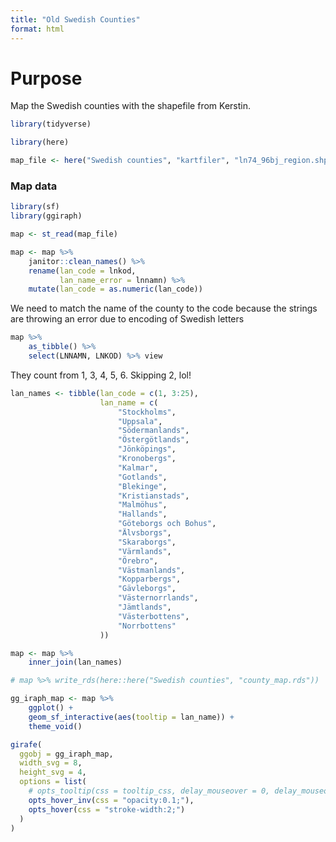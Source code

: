 ```yaml
---
title: "Old Swedish Counties"
format: html
---
```


# Purpose

Map the Swedish counties with the shapefile from Kerstin.

```r
library(tidyverse)
```


```r
library(here)

map_file <- here("Swedish counties", "kartfiler", "ln74_96bj_region.shp")
```

### Map data

```r
library(sf)
library(ggiraph)

map <- st_read(map_file)

map <- map %>% 
    janitor::clean_names() %>% 
    rename(lan_code = lnkod,
           lan_name_error = lnnamn) %>% 
    mutate(lan_code = as.numeric(lan_code))
```

We need to match the name of the county to the code because the strings are throwing an error due to encoding of Swedish letters

```r
map %>% 
    as_tibble() %>% 
    select(LNNAMN, LNKOD) %>% view
```

They count from 1, 3, 4, 5, 6. Skipping 2, lol!

```r
lan_names <- tibble(lan_code = c(1, 3:25),
                    lan_name = c(
                        "Stockholms",
                        "Uppsala",
                        "Södermanlands",
                        "Östergötlands",
                        "Jönköpings",
                        "Kronobergs",
                        "Kalmar",
                        "Gotlands",
                        "Blekinge",
                        "Kristianstads",
                        "Malmöhus",
                        "Hallands",
                        "Göteborgs och Bohus",
                        "Älvsborgs",
                        "Skaraborgs",
                        "Värmlands",
                        "Örebro",
                        "Västmanlands",
                        "Kopparbergs",
                        "Gävleborgs",
                        "Västernorrlands",
                        "Jämtlands",
                        "Västerbottens",
                        "Norrbottens"
                    ))
```


```r
map <- map %>% 
    inner_join(lan_names)

# map %>% write_rds(here::here("Swedish counties", "county_map.rds"))

gg_iraph_map <- map %>% 
    ggplot() +
    geom_sf_interactive(aes(tooltip = lan_name)) +
    theme_void()

girafe(
  ggobj = gg_iraph_map,
  width_svg = 8,
  height_svg = 4,
  options = list(
    # opts_tooltip(css = tooltip_css, delay_mouseover = 0, delay_mouseout = 0),
    opts_hover_inv(css = "opacity:0.1;"),
    opts_hover(css = "stroke-width:2;")
  )
)

    
```

